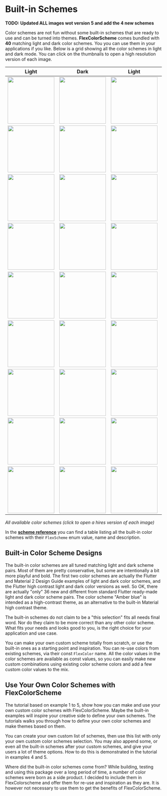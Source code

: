 # Built-in Schemes

**TODO: Updated ALL images wot version 5 and add the 4 new schemes**

Color schemes are not fun without some built-in schemes that are ready to use and
can be turned into themes.
**FlexColorScheme** comes bundled with **40** matching light
and dark color schemes. You you can use them in your applications if you like.
Below is a grid showing all the color schemes in light and dark mode. You
can click on the thumbnails to open a high resolution version of each image.

|  Light | Dark | Light | Dark | Light | Dark | Light | Dark |
| ----  | ---- | ----  | ---- | ----  | ---- | ----  | ---- |
| [<img src="https://rydmike.com/assets_fcsv4/LightSchemeThumb01.jpg?raw=true" width="150"/>](https://rydmike.com/assets/LightScheme001.png?raw=true) | [<img src="https://rydmike.com/assets_fcsv4/DarkSchemeThumb01.jpg?raw=true" width="150"/>](https://rydmike.com/assets/DarkScheme001.png?raw=true) | [<img src="https://rydmike.com/assets_fcsv4/LightSchemeThumb02.jpg?raw=true" width="150"/>](https://rydmike.com/assets/LightScheme002.png?raw=true) | [<img src="https://rydmike.com/assets_fcsv4/DarkSchemeThumb02.jpg?raw=true" width="150"/>](https://rydmike.com/assets/DarkScheme002.png?raw=true) | [<img src="https://rydmike.com/assets_fcsv4/LightSchemeThumb03.jpg?raw=true" width="150"/>](https://rydmike.com/assets/LightScheme003.png?raw=true) | [<img src="https://rydmike.com/assets_fcsv4/DarkSchemeThumb03.jpg?raw=true" width="150"/>](https://rydmike.com/assets/DarkScheme003.png?raw=true) | [<img src="https://rydmike.com/assets_fcsv4/LightSchemeThumb04.jpg?raw=true" width="150"/>](https://rydmike.com/assets/LightScheme004.png?raw=true) | [<img src="https://rydmike.com/assets_fcsv4/DarkSchemeThumb04.jpg?raw=true" width="150"/>](https://rydmike.com/assets/DarkScheme004.png?raw=true) |
| [<img src="https://rydmike.com/assets_fcsv4/LightSchemeThumb05.jpg?raw=true" width="150"/>](https://rydmike.com/assets/LightScheme005.png?raw=true) | [<img src="https://rydmike.com/assets_fcsv4/DarkSchemeThumb05.jpg?raw=true" width="150"/>](https://rydmike.com/assets/DarkScheme005.png?raw=true) | [<img src="https://rydmike.com/assets_fcsv4/LightSchemeThumb06.jpg?raw=true" width="150"/>](https://rydmike.com/assets/LightScheme006.png?raw=true) | [<img src="https://rydmike.com/assets_fcsv4/DarkSchemeThumb06.jpg?raw=true" width="150"/>](https://rydmike.com/assets/DarkScheme006.png?raw=true) | [<img src="https://rydmike.com/assets_fcsv4/LightSchemeThumb07.jpg?raw=true" width="150"/>](https://rydmike.com/assets/LightScheme007.png?raw=true) | [<img src="https://rydmike.com/assets_fcsv4/DarkSchemeThumb07.jpg?raw=true" width="150"/>](https://rydmike.com/assets/DarkScheme007.png?raw=true) | [<img src="https://rydmike.com/assets_fcsv4/LightSchemeThumb08.jpg?raw=true" width="150"/>](https://rydmike.com/assets/LightScheme008.png?raw=true) | [<img src="https://rydmike.com/assets_fcsv4/DarkSchemeThumb08.jpg?raw=true" width="150"/>](https://rydmike.com/assets/DarkScheme008.png?raw=true) |
| [<img src="https://rydmike.com/assets_fcsv4/LightSchemeThumb09.jpg?raw=true" width="150"/>](https://rydmike.com/assets/LightScheme009.png?raw=true) | [<img src="https://rydmike.com/assets_fcsv4/DarkSchemeThumb09.jpg?raw=true" width="150"/>](https://rydmike.com/assets/DarkScheme009.png?raw=true) | [<img src="https://rydmike.com/assets_fcsv4/LightSchemeThumb10.jpg?raw=true" width="150"/>](https://rydmike.com/assets/LightScheme010.png?raw=true) | [<img src="https://rydmike.com/assets_fcsv4/DarkSchemeThumb10.jpg?raw=true" width="150"/>](https://rydmike.com/assets/DarkScheme010.png?raw=true) | [<img src="https://rydmike.com/assets_fcsv4/LightSchemeThumb11.jpg?raw=true" width="150"/>](https://rydmike.com/assets/LightScheme011.png?raw=true) | [<img src="https://rydmike.com/assets_fcsv4/DarkSchemeThumb11.jpg?raw=true" width="150"/>](https://rydmike.com/assets/DarkScheme011.png?raw=true) | [<img src="https://rydmike.com/assets_fcsv4/LightSchemeThumb12.jpg?raw=true" width="150"/>](https://rydmike.com/assets/LightScheme012.png?raw=true) | [<img src="https://rydmike.com/assets_fcsv4/DarkSchemeThumb12.jpg?raw=true" width="150"/>](https://rydmike.com/assets/DarkScheme012.png?raw=true) |
| [<img src="https://rydmike.com/assets_fcsv4/LightSchemeThumb13.jpg?raw=true" width="150"/>](https://rydmike.com/assets/LightScheme013.png?raw=true) | [<img src="https://rydmike.com/assets_fcsv4/DarkSchemeThumb13.jpg?raw=true" width="150"/>](https://rydmike.com/assets/DarkScheme013.png?raw=true) | [<img src="https://rydmike.com/assets_fcsv4/LightSchemeThumb14.jpg?raw=true" width="150"/>](https://rydmike.com/assets/LightScheme014.png?raw=true) | [<img src="https://rydmike.com/assets_fcsv4/DarkSchemeThumb14.jpg?raw=true" width="150"/>](https://rydmike.com/assets/DarkScheme014.png?raw=true) | [<img src="https://rydmike.com/assets_fcsv4/LightSchemeThumb15.jpg?raw=true" width="150"/>](https://rydmike.com/assets/LightScheme015.png?raw=true) | [<img src="https://rydmike.com/assets_fcsv4/DarkSchemeThumb15.jpg?raw=true" width="150"/>](https://rydmike.com/assets/DarkScheme015.png?raw=true) | [<img src="https://rydmike.com/assets_fcsv4/LightSchemeThumb16.jpg?raw=true" width="150"/>](https://rydmike.com/assets/LightScheme016.png?raw=true) | [<img src="https://rydmike.com/assets_fcsv4/DarkSchemeThumb16.jpg?raw=true" width="150"/>](https://rydmike.com/assets/DarkScheme016.png?raw=true) |
| [<img src="https://rydmike.com/assets_fcsv4/LightSchemeThumb17.jpg?raw=true" width="150"/>](https://rydmike.com/assets/LightScheme017.png?raw=true) | [<img src="https://rydmike.com/assets_fcsv4/DarkSchemeThumb17.jpg?raw=true" width="150"/>](https://rydmike.com/assets/DarkScheme017.png?raw=true) | [<img src="https://rydmike.com/assets_fcsv4/LightSchemeThumb18.jpg?raw=true" width="150"/>](https://rydmike.com/assets/LightScheme018.png?raw=true) | [<img src="https://rydmike.com/assets_fcsv4/DarkSchemeThumb18.jpg?raw=true" width="150"/>](https://rydmike.com/assets/DarkScheme018.png?raw=true) | [<img src="https://rydmike.com/assets_fcsv4/LightSchemeThumb19.jpg?raw=true" width="150"/>](https://rydmike.com/assets/LightScheme019.png?raw=true) | [<img src="https://rydmike.com/assets_fcsv4/DarkSchemeThumb19.jpg?raw=true" width="150"/>](https://rydmike.com/assets/DarkScheme019.png?raw=true) | [<img src="https://rydmike.com/assets_fcsv4/LightSchemeThumb20.jpg?raw=true" width="150"/>](https://rydmike.com/assets/LightScheme020.png?raw=true) | [<img src="https://rydmike.com/assets_fcsv4/DarkSchemeThumb20.jpg?raw=true" width="150"/>](https://rydmike.com/assets/DarkScheme020.png?raw=true) |
| [<img src="https://rydmike.com/assets_fcsv4/LightSchemeThumb21.jpg?raw=true" width="150"/>](https://rydmike.com/assets/LightScheme021.png?raw=true) | [<img src="https://rydmike.com/assets_fcsv4/DarkSchemeThumb21.jpg?raw=true" width="150"/>](https://rydmike.com/assets/DarkScheme021.png?raw=true) | [<img src="https://rydmike.com/assets_fcsv4/LightSchemeThumb22.jpg?raw=true" width="150"/>](https://rydmike.com/assets/LightScheme022.png?raw=true) | [<img src="https://rydmike.com/assets_fcsv4/DarkSchemeThumb22.jpg?raw=true" width="150"/>](https://rydmike.com/assets/DarkScheme022.png?raw=true) | [<img src="https://rydmike.com/assets_fcsv4/LightSchemeThumb23.jpg?raw=true" width="150"/>](https://rydmike.com/assets/LightScheme023.png?raw=true) | [<img src="https://rydmike.com/assets_fcsv4/DarkSchemeThumb23.jpg?raw=true" width="150"/>](https://rydmike.com/assets/DarkScheme023.png?raw=true) | [<img src="https://rydmike.com/assets_fcsv4/LightSchemeThumb24.jpg?raw=true" width="150"/>](https://rydmike.com/assets/LightScheme024.png?raw=true) | [<img src="https://rydmike.com/assets_fcsv4/DarkSchemeThumb24.jpg?raw=true" width="150"/>](https://rydmike.com/assets/DarkScheme024.png?raw=true) |
| [<img src="https://rydmike.com/assets_fcsv4/LightSchemeThumb25.jpg?raw=true" width="150"/>](https://rydmike.com/assets/LightScheme025.png?raw=true) | [<img src="https://rydmike.com/assets_fcsv4/DarkSchemeThumb25.jpg?raw=true" width="150"/>](https://rydmike.com/assets/DarkScheme025.png?raw=true) | [<img src="https://rydmike.com/assets_fcsv4/LightSchemeThumb26.jpg?raw=true" width="150"/>](https://rydmike.com/assets/LightScheme026.png?raw=true) | [<img src="https://rydmike.com/assets_fcsv4/DarkSchemeThumb26.jpg?raw=true" width="150"/>](https://rydmike.com/assets/DarkScheme026.png?raw=true) | [<img src="https://rydmike.com/assets_fcsv4/LightSchemeThumb27.jpg?raw=true" width="150"/>](https://rydmike.com/assets/LightScheme027.png?raw=true) | [<img src="https://rydmike.com/assets_fcsv4/DarkSchemeThumb27.jpg?raw=true" width="150"/>](https://rydmike.com/assets/DarkScheme027.png?raw=true) | [<img src="https://rydmike.com/assets_fcsv4/LightSchemeThumb28.jpg?raw=true" width="150"/>](https://rydmike.com/assets/LightScheme028.png?raw=true) | [<img src="https://rydmike.com/assets_fcsv4/DarkSchemeThumb28.jpg?raw=true" width="150"/>](https://rydmike.com/assets/DarkScheme028.png?raw=true) |
| [<img src="https://rydmike.com/assets_fcsv4/LightSchemeThumb29.jpg?raw=true" width="150"/>](https://rydmike.com/assets/LightScheme029.png?raw=true) | [<img src="https://rydmike.com/assets_fcsv4/DarkSchemeThumb29.jpg?raw=true" width="150"/>](https://rydmike.com/assets/DarkScheme029.png?raw=true) | [<img src="https://rydmike.com/assets_fcsv4/LightSchemeThumb30.jpg?raw=true" width="150"/>](https://rydmike.com/assets/LightScheme030.png?raw=true) | [<img src="https://rydmike.com/assets_fcsv4/DarkSchemeThumb30.jpg?raw=true" width="150"/>](https://rydmike.com/assets/DarkScheme030.png?raw=true) | [<img src="https://rydmike.com/assets_fcsv4/LightSchemeThumb31.jpg?raw=true" width="150"/>](https://rydmike.com/assets/LightScheme031.png?raw=true) | [<img src="https://rydmike.com/assets_fcsv4/DarkSchemeThumb31.jpg?raw=true" width="150"/>](https://rydmike.com/assets/DarkScheme031.png?raw=true) | [<img src="https://rydmike.com/assets_fcsv4/LightSchemeThumb32.jpg?raw=true" width="150"/>](https://rydmike.com/assets/LightScheme032.png?raw=true) | [<img src="https://rydmike.com/assets_fcsv4/DarkSchemeThumb32.jpg?raw=true" width="150"/>](https://rydmike.com/assets/DarkScheme032.png?raw=true) |
| [<img src="https://rydmike.com/assets_fcsv4/LightSchemeThumb33.jpg?raw=true" width="150"/>](https://rydmike.com/assets/LightScheme033.png?raw=true) | [<img src="https://rydmike.com/assets_fcsv4/DarkSchemeThumb33.jpg?raw=true" width="150"/>](https://rydmike.com/assets/DarkScheme029.png?raw=true) | [<img src="https://rydmike.com/assets_fcsv4/LightSchemeThumb34.jpg?raw=true" width="150"/>](https://rydmike.com/assets/LightScheme034.png?raw=true) | [<img src="https://rydmike.com/assets_fcsv4/DarkSchemeThumb34.jpg?raw=true" width="150"/>](https://rydmike.com/assets/DarkScheme030.png?raw=true) | [<img src="https://rydmike.com/assets_fcsv4/LightSchemeThumb35.jpg?raw=true" width="150"/>](https://rydmike.com/assets/LightScheme035.png?raw=true) | [<img src="https://rydmike.com/assets_fcsv4/DarkSchemeThumb35.jpg?raw=true" width="150"/>](https://rydmike.com/assets/DarkScheme031.png?raw=true) | [<img src="https://rydmike.com/assets_fcsv4/LightSchemeThumb36.jpg?raw=true" width="150"/>](https://rydmike.com/assets/LightScheme036.png?raw=true) | [<img src="https://rydmike.com/assets_fcsv4/DarkSchemeThumb36.jpg?raw=true" width="150"/>](https://rydmike.com/assets/DarkScheme032.png?raw=true) |

_All available color schemes (click to open a hires version of each image)_

In the [**scheme reference**](#scheme-reference) you can find a table listing
all the built-in color schemes with their `FlexScheme` enum value, name and
description.

## Built-in Color Scheme Designs

The built-in color schemes are all tuned matching light and dark scheme pairs.
Most of them are pretty conservative, but some are intentionally a bit more
playful and bold. The first two color schemes are actually the Flutter and
Material 2 Design Guide examples of light and dark color schemes, and the Flutter
high contrast light and dark color versions as well. So OK, there are actually
"only" 36 new and different from standard Flutter ready-made light and dark
color scheme pairs. The color scheme "Amber blue" is intended as a
high-contrast theme, as an alternative to the built-in Material
high contrast theme.

The built-in schemes do not claim to be a "this selection" fits all needs
final word. Nor do they claim to be more correct than any other color scheme.
What fits your needs and looks good to you, is the right choice for your
application and use case.

You can make your own custom scheme totally from scratch, or use the built-in
ones as a starting point and inspiration. You can re-use colors from existing
schemes, via their const `FlexColor` name. All the color values in the color
schemes are available as const values, so you can easily make new custom
combinations using existing color scheme colors and add a few custom color
values to the mix.

## Use Your Own Color Schemes with FlexColorScheme

The tutorial based on example 1 to 5, show how you can make and use your own
custom color schemes with FlexColorScheme. Maybe the built-in examples will
inspire your creative side to define your own schemes. The tutorials walks
you through how to define your own color schemes and make themes based on them.

You can create your own custom list of schemes, then use this list with
only your own custom color schemes selection. You may also append some, or
even all the built-in schemes after your custom schemes, and give your
users a lot of theme options. How to do this is demonstrated in the tutorial
in examples 4 and 5.

Where did the built-in color schemes come from? While building, testing and
using this package over a long period of time, a number
of color schemes were born as a side product. I decided to include them in
FlexColorscheme and offer them for re-use and inspiration as they are. It is
however not necessary to use them to get the benefits of FlexColorScheme.
